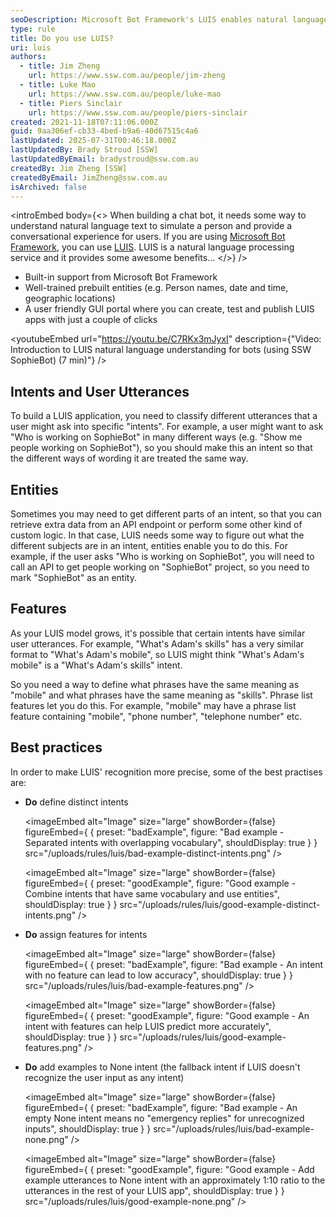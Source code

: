 ```yaml
---
seoDescription: Microsoft Bot Framework's LUIS enables natural language processing for conversational AI, offering built-in support and pre-trained entities.
type: rule
title: Do you use LUIS?
uri: luis
authors:
  - title: Jim Zheng
    url: https://www.ssw.com.au/people/jim-zheng
  - title: Luke Mao
    url: https://www.ssw.com.au/people/luke-mao
  - title: Piers Sinclair
    url: https://www.ssw.com.au/people/piers-sinclair
created: 2021-11-18T07:11:06.000Z
guid: 9aa306ef-cb33-4bed-b9a6-40d67515c4a6
lastUpdated: 2025-07-31T00:46:18.000Z
lastUpdatedBy: Brady Stroud [SSW]
lastUpdatedByEmail: bradystroud@ssw.com.au
createdBy: Jim Zheng [SSW]
createdByEmail: JimZheng@ssw.com.au
isArchived: false
---
```


<introEmbed
  body={<>
When building a chat bot, it needs some way to understand natural language text to simulate a person and provide a conversational experience for users. If you are using [Microsoft Bot Framework](https://docs.microsoft.com/en-us/azure/bot-service/?view=azure-bot-service-4.0&WT.mc_id=AZ-MVP-33518), you can use [LUIS](https://www.luis.ai). LUIS is a natural language processing service and it provides some awesome benefits...
  </>}
/>
* Built-in support from Microsoft Bot Framework
* Well-trained prebuilt entities (e.g. Person names, date and time, geographic locations)
* A user friendly GUI portal where you can create, test and publish LUIS apps with just a couple of clicks

<youtubeEmbed url="https://youtu.be/C7RKx3mJyxI" description={"Video: Introduction to LUIS natural language understanding for bots (using SSW SophieBot) (7 min)"} />

## Intents and User Utterances

To build a LUIS application, you need to classify different utterances that a user might ask into specific "intents". For example, a user might want to ask "Who is working on SophieBot" in many different ways (e.g. "Show me people working on SophieBot"), so you should make this an intent so that the different ways of wording it are treated the same way.

## Entities

Sometimes you may need to get different parts of an intent, so that you can retrieve extra data from an API endpoint or perform some other kind of custom logic. In that case, LUIS needs some way to figure out what the different subjects are in an intent, entities enable you to do this. For example, if the user asks "Who is working on SophieBot", you will need to call an API to get people working on "SophieBot" project, so you need to mark "SophieBot" as an entity.

## Features

As your LUIS model grows, it's possible that certain intents have similar user utterances. For example, "What's Adam's skills" has a very similar format to "What's Adam's mobile", so LUIS might think "What's Adam's mobile" is a "What's Adam's skills" intent.

So you need a way to define what phrases have the same meaning as "mobile" and what phrases have the same meaning as "skills". Phrase list features let you do this. For example, "mobile" may have a phrase list feature containing "mobile", "phone number", "telephone number" etc.

## Best practices

In order to make LUIS' recognition more precise, some of the best practises are:

* **Do** define distinct intents

  <imageEmbed
  alt="Image"
  size="large"
  showBorder={false}
  figureEmbed={ {
    preset: "badExample",
    figure: "Bad example - Separated intents with overlapping vocabulary",
    shouldDisplay: true
  } }
  src="/uploads/rules/luis/bad-example-distinct-intents.png"
/>

  <imageEmbed
  alt="Image"
  size="large"
  showBorder={false}
  figureEmbed={ {
    preset: "goodExample",
    figure: "Good example - Combine intents that have same vocabulary and use entities",
    shouldDisplay: true
  } }
  src="/uploads/rules/luis/good-example-distinct-intents.png"
/>

* **Do** assign features for intents

  <imageEmbed
  alt="Image"
  size="large"
  showBorder={false}
  figureEmbed={ {
    preset: "badExample",
    figure: "Bad example - An intent with no feature can lead to low accuracy",
    shouldDisplay: true
  } }
  src="/uploads/rules/luis/bad-example-features.png"
/>

  <imageEmbed
  alt="Image"
  size="large"
  showBorder={false}
  figureEmbed={ {
    preset: "goodExample",
    figure: "Good example - An intent with features can help LUIS predict more accurately",
    shouldDisplay: true
  } }
  src="/uploads/rules/luis/good-example-features.png"
/>

* **Do** add examples to None intent (the fallback intent if LUIS doesn't recognize the user input as any intent)

  <imageEmbed
  alt="Image"
  size="large"
  showBorder={false}
  figureEmbed={ {
    preset: "badExample",
    figure: "Bad example - An empty None intent means no \"emergency replies\" for unrecognized inputs",
    shouldDisplay: true
  } }
  src="/uploads/rules/luis/bad-example-none.png"
/>

  <imageEmbed
  alt="Image"
  size="large"
  showBorder={false}
  figureEmbed={ {
    preset: "goodExample",
    figure: "Good example - Add example utterances to None intent with an approximately 1:10 ratio to the utterances in the rest of your LUIS app",
    shouldDisplay: true
  } }
  src="/uploads/rules/luis/good-example-none.png"
/>
